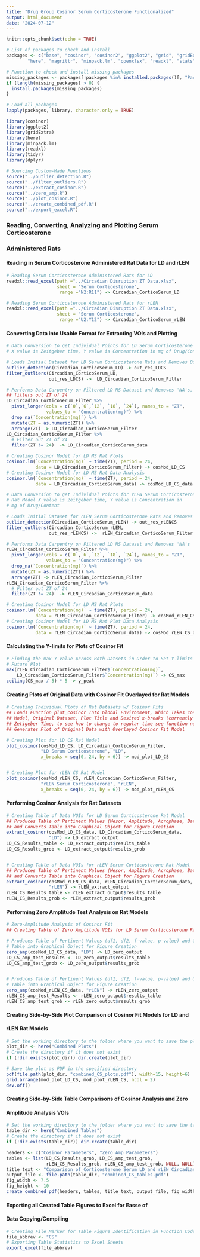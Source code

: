 ```yaml
---
title: "Drug Group Cosinor Serum Corticosterone Functionalized"
output: html_document
date: "2024-07-12"
---
```


```r
knitr::opts_chunk$set(echo = TRUE)

# List of packages to check and install
packages <- c("base", "cosinor", "cosinor2", "ggplot2", "grid", "gridExtra",
        "here", "magrittr", "minpack.lm", "openxlsx", "readxl", "stats", "tidyr", "dplyr")

# Function to check and install missing packages
missing_packages <- packages[!packages %in% installed.packages()[, "Package"]]
if (length(missing_packages) > 0) {
  install.packages(missing_packages)
}

# Load all packages
lapply(packages, library, character.only = TRUE)

library(cosinor)
library(ggplot2)
library(gridExtra)
library(here)
library(minpack.lm)
library(readxl)
library(tidyr)
library(dplyr)
```


```r
# Sourcing Custom-Made Functions
source("../outlier_detection.R")
source("../filter_outliers.R")
source("../extract_cosinor.R")
source("../zero_amp.R")
source("../plot_cosinor.R")
source("../create_combined_pdf.R")
source("../export_excel.R")
```


### Reading, Converting, Analyzing and Plotting Serum Corticosterone 
### Administered Rats 
#### Reading in Serum Corticosterone Administered Rat Data for LD and rLEN
```r
# Reading Serum Corticosterone Administered Rats for LD
readxl::read_excel(path ="../Circadian Disruption ZT Data.xlsx",
                   sheet = "Serum Corticosterone",
                    range ="N2:R11") -> Circadian_CorticoSerum_LD

# Reading Serum Corticosterone Administered Rats for rLEN
readxl::read_excel(path ="../Circadian Disruption ZT Data.xlsx",
                   sheet = "Serum Corticosterone",
                    range ="U2:Y12") -> Circadian_CorticoSerum_rLEN
```


#### Converting Data into Usable Format for Extracting VOIs and Plotting
```r
# Data Conversion to get Individual Points for LD Serum Corticosterone Rat Model
# X value is Zeitgeber time, Y value is Concentration in mg of Drug/Content

# Loads Initial Dataset for LD Serum Corticosterone Rats and Removes Outliers
outlier_detection(Circadian_CorticoSerum_LD) -> out_res_LDCS
filter_outliers(Circadian_CorticoSerum_LD, 
                out_res_LDCS) ->  LD_Circadian_CorticoSerum_Filter

# Performs Data Carpentry on Filtered LD MS Dataset and Removes 'NA's,
## filters out ZT of 24
LD_Circadian_CorticoSerum_Filter %>%
  pivot_longer(cols = c(`0`,`6`,`12`, `18`, `24`), names_to = "ZT", 
               values_to = "Concentration(mg)") %>%
  drop_na(`Concentration(mg)`) %>%
  mutate(ZT = as.numeric(ZT)) %>%
  arrange(ZT) -> LD_Circadian_CorticoSerum_Filter
LD_Circadian_CorticoSerum_Filter %>%
  # Filter out ZT of 24
  filter(ZT != 24)  -> LD_Circadian_CorticoSerum_data

# Creating Cosinor Model for LD MS Rat Plots
cosinor.lm(`Concentration(mg)` ~ time(ZT), period = 24,
           data = LD_Circadian_CorticoSerum_Filter) -> cosMod_LD_CS
# Creating Cosinor Model for LD MS Rat Data Analysis
cosinor.lm(`Concentration(mg)` ~ time(ZT), period = 24,
           data = LD_Circadian_CorticoSerum_data) -> cosMod_LD_CS_data

```

```r
# Data Conversion to get Individual Points for rLEN Serum Corticosterone 
# Rat Model X value is Zeitgeber time, Y value is Concentration in 
# mg of Drug/Content

# Loads Initial Dataset for rLEN Serum Corticosterone Rats and Removes Outliers
outlier_detection(Circadian_CorticoSerum_rLEN) -> out_res_rLENCS
filter_outliers(Circadian_CorticoSerum_rLEN, 
                out_res_rLENCS) ->  rLEN_Circadian_CorticoSerum_Filter

# Performs Data Carpentry on Filtered LD MS Dataset and Removes 'NA's
rLEN_Circadian_CorticoSerum_Filter %>%
  pivot_longer(cols = c(`0`,`6`,`12`, `18`, `24`), names_to = "ZT", 
               values_to = "Concentration(mg)") %>%
  drop_na(`Concentration(mg)`) %>%
  mutate(ZT = as.numeric(ZT)) %>%
  arrange(ZT) -> rLEN_Circadian_CorticoSerum_Filter
rLEN_Circadian_CorticoSerum_Filter %>%
  # Filter out ZT of 24
  filter(ZT != 24)  -> rLEN_Circadian_CorticoSerum_data

# Creating Cosinor Model for LD MS Rat Plots
cosinor.lm(`Concentration(mg)` ~ time(ZT), period = 24,
           data = rLEN_Circadian_CorticoSerum_Filter) -> cosMod_rLEN_CS
# Creating Cosinor Model for LD MS Rat Plot Data Analysis
cosinor.lm(`Concentration(mg)` ~ time(ZT), period = 24,
           data = rLEN_Circadian_CorticoSerum_data) -> cosMod_rLEN_CS_data
```


#### Calculating the Y-limits for Plots of Cosinor Fit
```r
# Finding the max Y-value Across Both Datsets in Order to Set Y-limits of 
# Future Plot
max(rLEN_Circadian_CorticoSerum_Filter$`Concentration(mg)`, 
    LD_Circadian_CorticoSerum_Filter$`Concentration(mg)`) -> CS_max
ceiling(CS_max / 5) * 5 -> y_peak
```


#### Creating Plots of Original Data with Cosinor Fit Overlayed for Rat Models
```r
# Creating Individual Plots of Rat Datasets w/ Cosinor Fits
## Loads Function plot_cosinor Into Global Environment, Which Takes cosMod 
## Model, Original Dataset, Plot Title and Desired x-breaks (currently set for
## Zetigeber Time, to see how to change to regular time see function notes) and
## Generates Plot of Original Data with Overlayed Cosinor Fit Model

# Creating Plot for LD CS Rat Model
plot_cosinor(cosMod_LD_CS, LD_Circadian_CorticoSerum_Filter, 
             "LD Serum Corticosterone", "LD",
             x_breaks = seq(0, 24, by = 6)) -> mod_plot_LD_CS


# Creating Plot for rLEN CS Rat Model
plot_cosinor(cosMod_rLEN_CS, rLEN_Circadian_CorticoSerum_Filter, 
             "rLEN Serum Corticosterone", "rLEN",
             x_breaks = seq(0, 24, by = 6)) -> mod_plot_rLEN_CS
```


#### Performing Cosinor Analysis for Rat Datasets
```r
# Creating Table of Data VOIs for LD Serum Corticosterone Rat Model
## Produces Table of Pertinent Values (Mesor, Amplitude, Acrophase, Bathyphase)
## and Converts Table into Graphical Object for Figure Creation
extract_cosinor(cosMod_LD_CS_data, LD_Circadian_CorticoSerum_data,
                "LD") -> LD_extract_output
LD_CS_Results_table <- LD_extract_output$results_table
LD_CS_Results_grob <- LD_extract_output$results_grob


# Creating Table of Data VOIs for rLEN Serum Corticosterone Rat Model
## Produces Table of Pertinent Values (Mesor, Amplitude, Acrophase, Bathyphase)
## and Converts Table into Graphical Object for Figure Creation
extract_cosinor(cosMod_rLEN_CS_data, rLEN_Circadian_CorticoSerum_data,
                "rLEN") -> rLEN_extract_output
rLEN_CS_Results_table <- rLEN_extract_output$results_table
rLEN_CS_Results_grob <- rLEN_extract_output$results_grob
```


#### Performing Zero Amplitude Test Analysis on Rat Models
```r
# Zero-Amplitude Analysis of Cosinor Fit
## Creating Table of Zero Amplitude VOIs for LD Serum Corticosterone Rat Model

# Produces Table of Pertinent Values (df1, df2, f-value, p-value) and Converts 
# Table into Graphical Object for Figure Creation
zero_amp(cosMod_LD_CS_data, "LD") -> LD_zero_output
LD_CS_amp_test_Results <- LD_zero_output$results_table
LD_CS_amp_test_grob <- LD_zero_output$results_grob


# Produces Table of Pertinent Values (df1, df2, f-value, p-value) and Converts 
# Table into Graphical Object for Figure Creation
zero_amp(cosMod_rLEN_CS_data, "rLEN") -> rLEN_zero_output
rLEN_CS_amp_test_Results <- rLEN_zero_output$results_table
rLEN_CS_amp_test_grob <- rLEN_zero_output$results_grob
```


#### Creating Side-by-Side Plot Comparison of Cosinor Fit Models for LD and 
#### rLEN Rat Models
```r
# Set the working directory to the folder where you want to save the plot
plot_dir <- here("Combined Plots")
# Create the directory if it does not exist
if (!dir.exists(plot_dir)) dir.create(plot_dir)  

# Save the plot as PDF in the specified directory
pdf(file.path(plot_dir, "combined_CS_plots.pdf"), width=15, height=6)
grid.arrange(mod_plot_LD_CS, mod_plot_rLEN_CS, ncol = 2)
dev.off()
```


#### Creating Side-by-Side Table Comparisons of Cosinor Analysis and Zero
#### Amplitude Analysis VOIs
```r
# Set the working directory to the folder where you want to save the tables
table_dir <- here("Combined Tables")
# Create the directory if it does not exist
if (!dir.exists(table_dir)) dir.create(table_dir)  

headers <- c("Cosinor Parameters", "Zero Amp Parameters")
tables <- list(LD_CS_Results_grob, LD_CS_amp_test_grob, 
               rLEN_CS_Results_grob, rLEN_CS_amp_test_grob, NULL, NULL)
title_text <- "Comparison of Corticosterone Serum LD and rLEN Circadian Disruption Values"
output_file <- file.path(table_dir, "combined_CS_tables.pdf")
fig_width <- 7.5
fig_height <- 10
create_combined_pdf(headers, tables, title_text, output_file, fig_width, fig_height)
```


#### Exporting all Created Table Figures to Excel for Easse of
#### Data Copying/Compiling
```r
# Creating File Marker for Table Figure Identification in Function Code
file_abbrev <- "CS"
# Exporting Table Statistics to Excel Sheets
export_excel(file_abbrev)
```